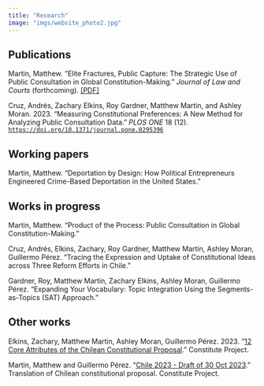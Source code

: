 ```yaml
---
title: "Research"
image: "imgs/website_photo2.jpg"
---
```


## Publications

Martin, Matthew. "Elite Fractures, Public Capture: The Strategic Use of Public Consultation in Global Constitution-Making." *Journal of Law and Courts* (forthcoming). [\[PDF\]](files/EFPC_final.pdf)

Cruz, Andrés, Zachary Elkins, Roy Gardner, Matthew Martin, and Ashley Moran. 2023. "Measuring Constitutional Preferences: A New Method for Analyzing Public Consultation Data." *PLOS ONE* 18 (12). [`https://doi.org/10.1371/journal.pone.0295396`](https://doi.org/10.1371/journal.pone.0295396)

## Working papers

Martin, Matthew. "Deportation by Design: How Political Entrepreneurs Engineered Crime-Based Deportation in the United States."

## Works in progress

Martin, Matthew. "Product of the Process: Public Consultation in Global Constitution-Making."

Cruz, Andrés, Elkins, Zachary, Roy Gardner, Matthew Martin, Ashley Moran, Guillermo Pérez. "Tracing the Expression and Uptake of Constitutional Ideas across Three Reform Efforts in Chile."

Gardner, Roy, Matthew Martin, Zachary Elkins, Ashley Moran, Guillermo Pérez. "Expanding Your Vocabulary: Topic Integration Using the Segments-as-Topics (SAT) Approach."

## Other works

Elkins, Zachary, Matthew Martin, Ashley Moran, Guillermo Pérez. 2023. "[12 Core Attributes of the Chilean Constitutional Proposal](https://www.constituteproject.org/data-stories/chile-2023-proposal)." Constitute Project.

Martin, Matthew and Guillermo Pérez. "[Chile 2023 - Draft of 30 Oct 2023](https://www.constituteproject.org/constitution/Chile_2023DD)." Translation of Chilean constitutional proposal. Constitute Project.
